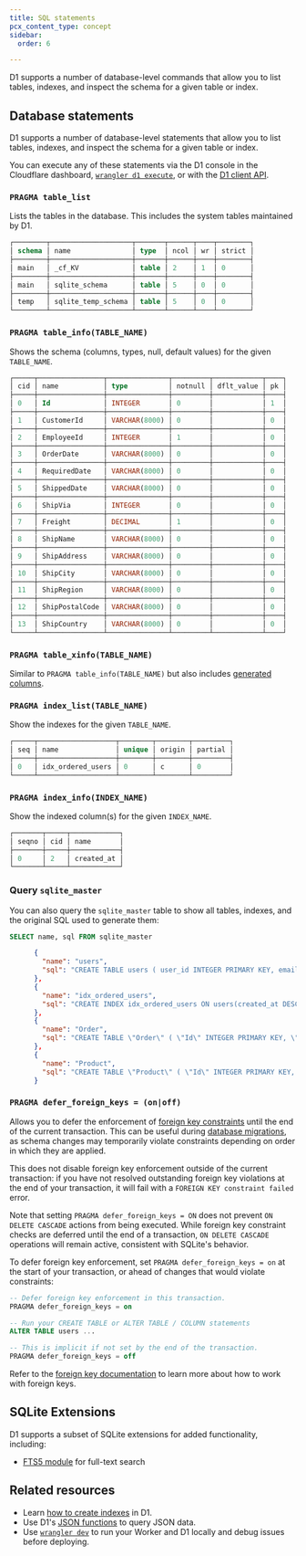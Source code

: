 ```yaml
---
title: SQL statements
pcx_content_type: concept
sidebar:
  order: 6

---
```


D1 supports a number of database-level commands that allow you to list tables, indexes, and inspect the schema for a given table or index.

## Database statements

D1 supports a number of database-level statements that allow you to list tables, indexes, and inspect the schema for a given table or index.

You can execute any of these statements via the D1 console in the Cloudflare dashboard, [`wrangler d1 execute`](/workers/wrangler/commands/#d1), or with the [D1 client API](/d1/build-with-d1/d1-client-api/).

### `PRAGMA table_list`

Lists the tables in the database. This includes the system tables maintained by D1.

```sql
┌────────┬────────────────────┬───────┬──────┬────┬────────┐
│ schema │ name               │ type  │ ncol │ wr │ strict │
├────────┼────────────────────┼───────┼──────┼────┼────────┤
│ main   │ _cf_KV             │ table │ 2    │ 1  │ 0      │
├────────┼────────────────────┼───────┼──────┼────┼────────┤
│ main   │ sqlite_schema      │ table │ 5    │ 0  │ 0      │
├────────┼────────────────────┼───────┼──────┼────┼────────┤
│ temp   │ sqlite_temp_schema │ table │ 5    │ 0  │ 0      │
└────────┴────────────────────┴───────┴──────┴────┴────────┘
```

### `PRAGMA table_info(TABLE_NAME)`

Shows the schema (columns, types, null, default values) for the given `TABLE_NAME`.

```sql
┌─────┬────────────────┬───────────────┬─────────┬────────────┬────┐
│ cid │ name           │ type          │ notnull │ dflt_value │ pk │
├─────┼────────────────┼───────────────┼─────────┼────────────┼────┤
│ 0   │ Id             │ INTEGER       │ 0       │            │ 1  │
├─────┼────────────────┼───────────────┼─────────┼────────────┼────┤
│ 1   │ CustomerId     │ VARCHAR(8000) │ 0       │            │ 0  │
├─────┼────────────────┼───────────────┼─────────┼────────────┼────┤
│ 2   │ EmployeeId     │ INTEGER       │ 1       │            │ 0  │
├─────┼────────────────┼───────────────┼─────────┼────────────┼────┤
│ 3   │ OrderDate      │ VARCHAR(8000) │ 0       │            │ 0  │
├─────┼────────────────┼───────────────┼─────────┼────────────┼────┤
│ 4   │ RequiredDate   │ VARCHAR(8000) │ 0       │            │ 0  │
├─────┼────────────────┼───────────────┼─────────┼────────────┼────┤
│ 5   │ ShippedDate    │ VARCHAR(8000) │ 0       │            │ 0  │
├─────┼────────────────┼───────────────┼─────────┼────────────┼────┤
│ 6   │ ShipVia        │ INTEGER       │ 0       │            │ 0  │
├─────┼────────────────┼───────────────┼─────────┼────────────┼────┤
│ 7   │ Freight        │ DECIMAL       │ 1       │            │ 0  │
├─────┼────────────────┼───────────────┼─────────┼────────────┼────┤
│ 8   │ ShipName       │ VARCHAR(8000) │ 0       │            │ 0  │
├─────┼────────────────┼───────────────┼─────────┼────────────┼────┤
│ 9   │ ShipAddress    │ VARCHAR(8000) │ 0       │            │ 0  │
├─────┼────────────────┼───────────────┼─────────┼────────────┼────┤
│ 10  │ ShipCity       │ VARCHAR(8000) │ 0       │            │ 0  │
├─────┼────────────────┼───────────────┼─────────┼────────────┼────┤
│ 11  │ ShipRegion     │ VARCHAR(8000) │ 0       │            │ 0  │
├─────┼────────────────┼───────────────┼─────────┼────────────┼────┤
│ 12  │ ShipPostalCode │ VARCHAR(8000) │ 0       │            │ 0  │
├─────┼────────────────┼───────────────┼─────────┼────────────┼────┤
│ 13  │ ShipCountry    │ VARCHAR(8000) │ 0       │            │ 0  │
└─────┴────────────────┴───────────────┴─────────┴────────────┴────┘
```

### `PRAGMA table_xinfo(TABLE_NAME)`

Similar to `PRAGMA table_info(TABLE_NAME)` but also includes [generated columns](/d1/reference/generated-columns/).

### `PRAGMA index_list(TABLE_NAME)`

Show the indexes for the given `TABLE_NAME`.

```sql
┌─────┬───────────────────┬────────┬────────┬─────────┐
│ seq │ name              │ unique │ origin │ partial │
├─────┼───────────────────┼────────┼────────┼─────────┤
│ 0   │ idx_ordered_users │ 0      │ c      │ 0       │
└─────┴───────────────────┴────────┴────────┴─────────┘
```

### `PRAGMA index_info(INDEX_NAME)`

Show the indexed column(s) for the given `INDEX_NAME`.

```sql
┌───────┬─────┬────────────┐
│ seqno │ cid │ name       │
├───────┼─────┼────────────┤
│ 0     │ 2   │ created_at │
└───────┴─────┴────────────┘
```

### Query `sqlite_master`

You can also query the `sqlite_master` table to show all tables, indexes, and the original SQL used to generate them:

```sql
SELECT name, sql FROM sqlite_master
```

```json
      {
        "name": "users",
        "sql": "CREATE TABLE users ( user_id INTEGER PRIMARY KEY, email_address TEXT, created_at INTEGER, deleted INTEGER, settings TEXT)"
      },
      {
        "name": "idx_ordered_users",
        "sql": "CREATE INDEX idx_ordered_users ON users(created_at DESC)"
      },
      {
        "name": "Order",
        "sql": "CREATE TABLE \"Order\" ( \"Id\" INTEGER PRIMARY KEY, \"CustomerId\" VARCHAR(8000) NULL, \"EmployeeId\" INTEGER NOT NULL, \"OrderDate\" VARCHAR(8000) NULL, \"RequiredDate\" VARCHAR(8000) NULL, \"ShippedDate\" VARCHAR(8000) NULL, \"ShipVia\" INTEGER NULL, \"Freight\" DECIMAL NOT NULL, \"ShipName\" VARCHAR(8000) NULL, \"ShipAddress\" VARCHAR(8000) NULL, \"ShipCity\" VARCHAR(8000) NULL, \"ShipRegion\" VARCHAR(8000) NULL, \"ShipPostalCode\" VARCHAR(8000) NULL, \"ShipCountry\" VARCHAR(8000) NULL)"
      },
      {
        "name": "Product",
        "sql": "CREATE TABLE \"Product\" ( \"Id\" INTEGER PRIMARY KEY, \"ProductName\" VARCHAR(8000) NULL, \"SupplierId\" INTEGER NOT NULL, \"CategoryId\" INTEGER NOT NULL, \"QuantityPerUnit\" VARCHAR(8000) NULL, \"UnitPrice\" DECIMAL NOT NULL, \"UnitsInStock\" INTEGER NOT NULL, \"UnitsOnOrder\" INTEGER NOT NULL, \"ReorderLevel\" INTEGER NOT NULL, \"Discontinued\" INTEGER NOT NULL)"
      }
```

### `PRAGMA defer_foreign_keys = (on|off)`

Allows you to defer the enforcement of [foreign key constraints](/d1/build-with-d1/foreign-keys/) until the end of the current transaction. This can be useful during [database migrations](/d1/reference/migrations/), as schema changes may temporarily violate constraints depending on order in which they are applied.

This does not disable foreign key enforcement outside of the current transaction: if you have not resolved outstanding foreign key violations at the end of your transaction, it will fail with a `FOREIGN KEY constraint failed` error.

Note that setting `PRAGMA defer_foreign_keys = ON` does not prevent `ON DELETE CASCADE` actions from being executed. While foreign key constraint checks are deferred until the end of a transaction, `ON DELETE CASCADE` operations will remain active, consistent with SQLite's behavior.

To defer foreign key enforcement, set `PRAGMA defer_foreign_keys = on` at the start of your transaction, or ahead of changes that would violate constraints:

```sql
-- Defer foreign key enforcement in this transaction.
PRAGMA defer_foreign_keys = on

-- Run your CREATE TABLE or ALTER TABLE / COLUMN statements
ALTER TABLE users ...

-- This is implicit if not set by the end of the transaction.
PRAGMA defer_foreign_keys = off
```

Refer to the [foreign key documentation](/d1/build-with-d1/foreign-keys/) to learn more about how to work with foreign keys.

## SQLite Extensions

D1 supports a subset of SQLite extensions for added functionality, including:

* [FTS5 module](https://www.sqlite.org/fts5.html) for full-text search

## Related resources

* Learn [how to create indexes](/d1/build-with-d1/use-indexes/#list-indexes) in D1.
* Use D1's [JSON functions](/d1/build-with-d1/query-json/) to query JSON data.
* Use [`wrangler dev`](/workers/wrangler/commands/#dev) to run your Worker and D1 locally and debug issues before deploying.
